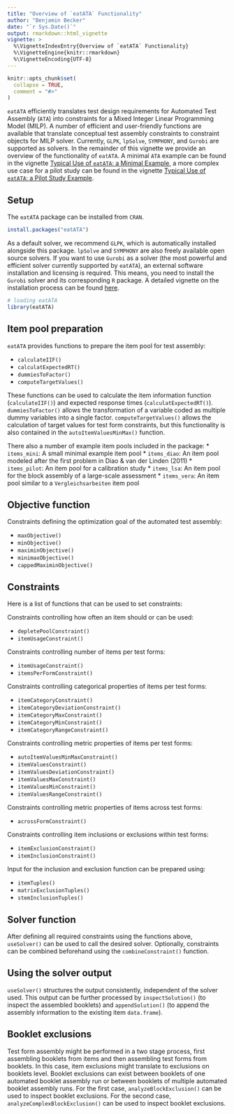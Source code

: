 ---
title: "Overview of `eatATA` Functionality"
author: "Benjamin Becker"
date: "`r Sys.Date()`"
output: rmarkdown::html_vignette
vignette: >
  %\VignetteIndexEntry{Overview of `eatATA` Functionality}
  %\VignetteEngine{knitr::rmarkdown}
  %\VignetteEncoding{UTF-8}
---

```{r, include = FALSE}
knitr::opts_chunk$set(
  collapse = TRUE,
  comment = "#>"
)
```

`eatATA` efficiently translates test design requirements for Automated Test Assembly (`ATA`) into constraints for a Mixed Integer Linear Programming Model (MILP). A number of efficient and user-friendly functions are available that translate conceptual test assembly constraints to constraint objects for MILP solver. Currently, `GLPK`, `lpSolve`, `SYMPHONY`, and `Gurobi` are supported as solvers. In the remainder of this vignette we provide an overview of the functionality of `eatATA`. A minimal `ATA` example can be found in the vignette [Typical Use of `eatATA`: a Minimal Example](minimal_example.html), a more complex use case for a pilot study can be found in the vignette [Typical Use of `eatATA`: a Pilot Study Example](use_case_pilot_study.html).

## Setup
The `eatATA` package can be installed from `CRAN`.  

```{r installation, eval = FALSE}
install.packages("eatATA")
```

As a default solver, we recommend `GLPK`, which is automatically installed alongside this package. `lpSolve` and `SYMPHONY` are also freely available open source solvers. If you want to use `Gurobi` as a solver (the most powerful and efficient solver currently supported by `eatATA`), an external software installation and licensing is required. This means, you need to install the `Gurobi` solver and its corresponding `R` package. A detailed vignette on the installation process can be found [here](https://CRAN.R-project.org/package=prioritizr/vignettes/gurobi_installation.html). 

```{r library, message = FALSE}
# loading eatATA
library(eatATA)
```

## Item pool preparation
`eatATA` provides functions to prepare the item pool for test assembly:

* `calculateIIF()`
* `calculatExpectedRT()`
* `dummiesToFactor()`
* `computeTargetValues()`

These functions can be used to calculate the item information function (`calculateIIF()`) and expected response times (`calculatExpectedRT()`). `dummiesToFactor()` allows the transformation of a variable coded as multiple dummy variables into a single factor. `computeTargetValues()` allows the calculation of target values for test form constraints, but this functionality is also contained in the `autoItemValuesMinMax()` function.

There also a number of example item pools included in the package:
* `items_mini`: A small minimal example item pool
* `items_diao`: An item pool modeled after the first problem in Diao & van der Linden (2011)
* `items_pilot`: An item pool for a calibration study
* `items_lsa`: An item pool for the block assembly of a large-scale assessment
* `items_vera`: An item pool similar to a `Vergleichsarbeiten` item pool 

## Objective function
Constraints defining the optimization goal of the automated test assembly:

* `maxObjective()`
* `minObjective()`
* `maximinObjective()`
* `minimaxObjective()`
* `cappedMaximinObjective()`

## Constraints
Here is a list of functions that can be used to set constraints:

Constraints controlling how often an item should or can be used:

* `depletePoolConstraint()`
* `itemUsageConstraint()`

Constraints controlling number of items per test forms:

* `itemUsageConstraint()`
* `itemsPerFormConstraint()`

Constraints controlling categorical properties of items per test forms:

* `itemCategoryConstraint()`
* `itemCategoryDeviationConstraint()`
* `itemCategoryMaxConstraint()`
* `itemCategoryMinConstraint()`
* `itemCategoryRangeConstraint()`

Constraints controlling metric properties of items per test forms:

* `autoItemValuesMinMaxConstraint()`
* `itemValuesConstraint()`
* `itemValuesDeviationConstraint()`
* `itemValuesMaxConstraint()`
* `itemValuesMinConstraint()`
* `itemValuesRangeConstraint()`

Constraints controlling metric properties of items across test forms:

* `acrossFormConstraint()`

Constraints controlling item inclusions or exclusions within test forms: 

* `itemExclusionConstraint()`
* `itemInclusionConstraint()`

Input for the inclusion and exclusion function can be prepared using:

* `itemTuples()`
* `matrixExclusionTuples()`
* `stemInclusionTuples()`

## Solver function
After defining all required constraints using the functions above, `useSolver()` can be used to call the desired solver. Optionally, constraints can be combined beforehand using the `combineConstraint()` function.

## Using the solver output
`useSolver()` structures the output consistently, independent of the solver used. This output can be further processed by `inspectSolution()` (to inspect the assembled booklets) and `appendSolution()` (to append the assembly information to the existing item `data.frame`).

## Booklet exclusions
Test form assembly might be performed in a two stage process, first assembling booklets from items and then assembling test forms from booklets. In this case, item exclusions might translate to exclusions on booklets level. Booklet exclusions can exist between booklets of one automated booklet assembly run or between booklets of multiple automated booklet assembly runs. For the first case, `analyzeBlockExclusion()` can be used to inspect booklet exclusions. For the second case, `analyzeComplexBlockExclusion()` can be used to inspect booklet exclusions.
